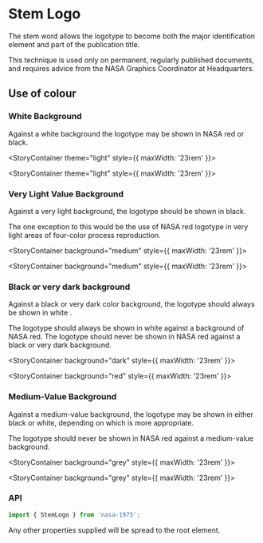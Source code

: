 
<Meta title="Stem Logo" component={StemLogo} />

# Stem Logo

The stem word allows the logotype to become both the major identification element and part of the
publication title.

This technique is used only on permanent, regularly published documents, and requires advice from
the NASA Graphics Coordinator at Headquarters.

<div style={{ margin: '3rem 0' }}>
    <StemLogo title="News" theme="dark" size="lg" style={{ marginBottom: '2rem' }} />
    <StemLogo title="News" theme="dark" size="md" style={{ marginBottom: '2rem' }} />
    <StemLogo title="News" theme="dark" size="sm" />
</div>

## Use of colour

### White Background

Against a white background the logo­type may be shown in NASA red or black.

<StoryContainer theme="light" style={{ maxWidth: '23rem' }}>
    <StemLogo title="News" theme="dark" size="sm" />
</StoryContainer>

<StoryContainer theme="light" style={{ maxWidth: '23rem' }}>
    <StemLogo title="News" theme="red" size="sm" />
</StoryContainer>

### Very Light Value Background

Against a very light background, the logotype should be shown in black.

The one exception to this would be the use of NASA red logotype in very light areas of four-color
process reproduction.

<StoryContainer background="medium" style={{ maxWidth: '23rem' }}>
    <StemLogo title="News" theme="dark" size="sm" />
</StoryContainer>

<StoryContainer background="medium" style={{ maxWidth: '23rem' }}>
    <StemLogo title="News" theme="red" size="sm" />
</StoryContainer>

### Black or very dark background

Against a black or very dark color background, the logotype should always be shown in white .

The logotype should always be shown in white against a background of NASA red. The logotype should
never be shown in NASA red against a black or very dark background.

<StoryContainer background="dark" style={{ maxWidth: '23rem' }}>
    <StemLogo title="News" theme="light" size="sm" />
</StoryContainer>

<StoryContainer background="red" style={{ maxWidth: '23rem' }}>
    <StemLogo title="News" theme="light" size="sm" />
</StoryContainer>

### Medium-Value Background

Against a medium-value background, the logotype may be shown in either black or white, depending on
which is more appropriate.

The logotype should never be shown in NASA red against a medium-value background.

<StoryContainer background="grey" style={{ maxWidth: '23rem' }}>
    <StemLogo title="News" theme="light" size="sm" />
</StoryContainer>

<StoryContainer background="grey" style={{ maxWidth: '23rem' }}>
    <StemLogo title="News" theme="dark" size="sm" />
</StoryContainer>

### API

```javascript
import { StemLogo } from 'nasa-1975';
```

<Props of={StemLogo} />

Any other properties supplied will be spread to the root element.
